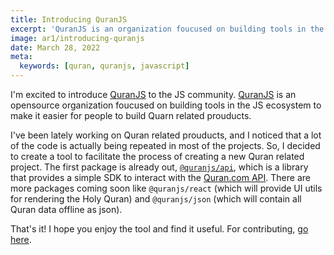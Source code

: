 ```yaml
---
title: Introducing QuranJS
excerpt: 'QuranJS is an organization foucused on building tools in the JS ecosystem for making it easier for people to build Quarn related prouducts.'
image: ar1/introducing-quranjs
date: March 28, 2022
meta:
  keywords: [quran, quranjs, javascript]
---
```


I'm excited to introduce [QuranJS][quranjs] to the JS community. [QuranJS][quranjs] is an opensource organization foucused on building tools in the JS ecosystem to make it easier for people to build Quarn related prouducts.

I've been lately working on Quran related prouducts, and I noticed that a lot of the code is actually being repeated in most of the projects. So, I decided to create a tool to facilitate the process of creating a new Quran related project. The first package is already out, [`@quranjs/api`][quranjs/api], which is a library that provides a simple SDK to interact with the [Quran.com API][quran.com/api]. There are more packages coming soon like `@quranjs/react` (which will provide UI utils for rendering the Holy Quran) and `@quranjs/json` (which will contain all Quran data offline as json).

That's it! I hope you enjoy the tool and find it useful. For contributing, [go here][quranjs].

[quranjs]: https://github.com/quranjs
[quranjs/api]: https://quranjs.vercel.app/
[quran.com/api]: https://quran.api-docs.io/
